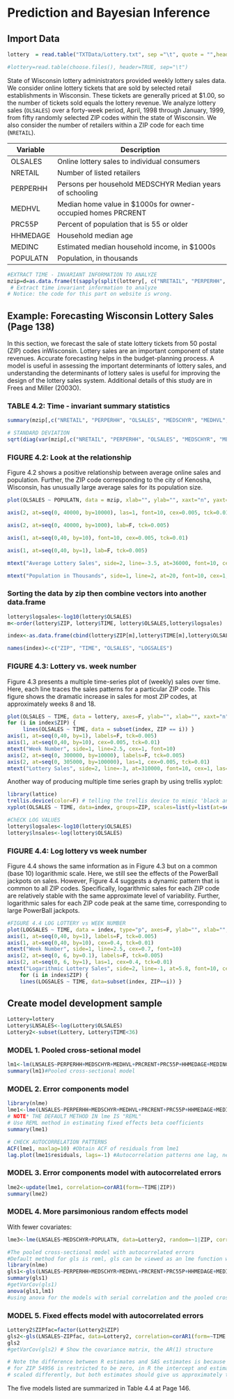 
# Prediction and Bayesian Inference

## Import Data

```r
lottery  = read.table("TXTData/Lottery.txt", sep ="\t", quote = "",header=TRUE)

#lottery=read.table(choose.files(), header=TRUE, sep="\t")
```

 State of Wisconsin lottery administrators provided weekly lottery sales data. We consider online lottery tickets that are sold by selected retail establishments in Wisconsin. These tickets are generally priced at \$1.00, so the number of tickets sold equals the lottery revenue. We analyze lottery sales (`OLSALES`) over a forty-week period, April, 1998 through January, 1999, from fifty randomly selected ZIP codes within the state of Wisconsin. We also consider the number of retailers within a ZIP code for each time (`NRETAIL`).
 
 Variable| Description
---- | --- 
OLSALES | Online lottery sales to individual consumers
NRETAIL | Number of listed retailers
PERPERHH | Persons per household MEDSCHYR Median years of schooling 
MEDHVL | Median home value in $1000s for owner-occupied homes PRCRENT | Percent of housing that is renter occupied 
PRC55P | Percent of population that is 55 or older
HHMEDAGE | Household median age 
MEDINC | Estimated median household income, in $1000s
POPULATN | Population, in thousands

```r
#EXTRACT TIME - INVARIANT INFORMATION TO ANALYZE
mzip=d=as.data.frame(t(sapply(split(lottery[, c("NRETAIL", "PERPERHH", "OLSALES", "MEDSCHYR", "MEDHVL", "PRCRENT", "PRC55P", "HHMEDAGE", "MEDINC", "POPULATN")], lottery$ZIP),function(x) colMeans(x))))
 # Extract time invariant information to analyze
# Notice: the code for this part on website is wrong.


```

## Example: Forecasting Wisconsin Lottery Sales (Page 138)

In this section, we forecast the sale of state lottery tickets from 50 postal (ZIP) codes inWisconsin. Lottery sales are an important component of state revenues. Accurate forecasting helps in the budget-planning process. A model is useful in assessing the important determinants of lottery sales, and understanding the determinants of lottery sales is useful for improving the design of the lottery sales system. Additional details of this study are in Frees and Miller (2003O).

### TABLE 4.2: Time - invariant summary statistics

```r
summary(mzip[,c("NRETAIL", "PERPERHH", "OLSALES", "MEDSCHYR", "MEDHVL", "PRCRENT", "PRC55P", "HHMEDAGE", "MEDINC", "POPULATN")]) 
```

```r
# STANDARD DEVIATION
sqrt(diag(var(mzip[,c("NRETAIL", "PERPERHH", "OLSALES", "MEDSCHYR", "MEDHVL", "PRCRENT", "PRC55P", "HHMEDAGE", "MEDINC", "POPULATN")]))) 

```

### FIGURE 4.2: Look at the relationship

Figure 4.2 shows a positive relationship between average online sales and population. Further, the ZIP code corresponding to the city of Kenosha, Wisconsin, has unusually large average sales for its population size.

```r
plot(OLSALES ~ POPULATN, data = mzip, xlab="", ylab="", xaxt="n", yaxt="n",pch="o", las=1, cex=1)

axis(2, at=seq(0, 40000, by=10000), las=1, font=10, cex=0.005, tck=0.01)

axis(2, at=seq(0, 40000, by=1000), lab=F, tck=0.005)

axis(1, at=seq(0,40, by=10), font=10, cex=0.005, tck=0.01)

axis(1, at=seq(0,40, by=1), lab=F, tck=0.005)

mtext("Average Lottery Sales", side=2, line=-3.5, at=36000, font=10, cex=1, las=1)

mtext("Population in Thousands", side=1, line=2, at=20, font=10, cex=1, las=1)
```

### Sorting the data by zip then combine vectors into another data.frame

```r
lottery$logsales<-log10(lottery$OLSALES)
m<-order(lottery$ZIP, lottery$TIME, lottery$OLSALES,lottery$logsales)

index<-as.data.frame(cbind(lottery$ZIP[m],lottery$TIME[m],lottery$OLSALES[m],lottery$logsales[m]))

names(index)<-c("ZIP", "TIME", "OLSALES", "LOGSALES")
```

### FIGURE 4.3: Lottery vs. week number

Figure 4.3 presents a multiple time-series plot of (weekly) sales over time. Here, each line traces the sales patterns for a particular ZIP code. This figure shows the dramatic increase in sales for most ZIP codes, at approximately weeks 8 and 18.

```r
plot(OLSALES ~ TIME, data = lottery, axes=F, ylab="", xlab="", xaxt="n", yaxt="n")
for (i in index$ZIP) {
     lines(OLSALES ~ TIME, data = subset(index, ZIP == i)) }
axis(1, at=seq(0,40, by=1), labels=F, tck=0.005)
axis(1, at=seq(0,40, by=10), cex=0.005, tck=0.01)
mtext("Week Number", side=1, line=2.5, cex=1, font=10)
axis(2, at=seq(0, 300000, by=10000), labels=F, tck=0.005)
axis(2, at=seq(0, 305000, by=100000), las=1, cex=0.005, tck=0.01) 
mtext("Lottery Sales", side=2, line=-3, at=310000, font=10, cex=1, las=1)
```

 Another way of producing multiple time series graph by using trellis xyplot:
 
```r

library(lattice)
trellis.device(color=F) # telling the trellis device to mimic 'black and white'
xyplot(OLSALES ~ TIME, data=index, groups=ZIP, scales=list(y=list(at=seq(0, 300000,100000), tck=.01)), panel=panel.superpose, pch=16, lty=1,  type="b")

#ChECK LOG VALUES
lottery$logsales<-log10(lottery$OLSALES)
lottery$lnsales<-log(lottery$OLSALES)
```

### FIGURE 4.4: Log lottery vs week number

Figure 4.4 shows the same information as in Figure 4.3 but on a common (base 10) logarithmic scale. Here, we still see the effects of the PowerBall jackpots on sales. However, Figure 4.4 suggests a dynamic pattern that is common to all ZIP codes. Specifically, logarithmic sales for each ZIP code are relatively stable with the same approximate level of variability. Further, logarithmic sales for each ZIP code peak at the same time, corresponding to large PowerBall jackpots.

```r
#FIGURE 4.4 LOG LOTTERY vs WEEK NUMBER
plot(LOGSALES ~ TIME, data = index, type="p", axes=F, ylab="", xlab="", pch=16, mkh=0.0001, lwd=0.5)
axis(1, at=seq(0,40, by=1), labels=F, tck=0.005)
axis(1, at=seq(0,40, by=10), cex=0.4, tck=0.01)
mtext("Week Number", side=1, line=2.5, cex=0.7, font=10)
axis(2, at=seq(0, 6, by=0.1), labels=F, tck=0.005)
axis(2, at=seq(0, 6, by=1), las=1, cex=0.4, tck=0.01) 
mtext("Logarithmic Lottery Sales", side=2, line=-1, at=5.8, font=10, cex=0.7, las=1)
	for (i in index$ZIP) {
	lines(LOGSALES ~ TIME, data=subset(index, ZIP==i)) }

```

## Create model development sample

```r
Lottery=lottery
Lottery$LNSALES<-log(Lottery$OLSALES)
Lottery2<-subset(Lottery, Lottery$TIME<36)
```

### MODEL 1. Pooled cross-setional model

```r
lm1<-lm(LNSALES~PERPERHH+MEDSCHYR+MEDHVL+PRCRENT+PRC55P+HHMEDAGE+MEDINC+POPULATN+NRETAIL, data=Lottery2)
summary(lm1)#Pooled cross-sectional model 

```

### MODEL 2. Error components model

```r
library(nlme)
lme1<-lme(LNSALES~PERPERHH+MEDSCHYR+MEDHVL+PRCRENT+PRC55P+HHMEDAGE+MEDINC+POPULATN+NRETAIL, data=Lottery2, random=~1|ZIP, method="REML") 
# NOTE* THE DEFAULT METHOD IN lme IS "REML"
# Use REML method in estimating fixed effects beta coefficients 
summary(lme1)
```

```r
# CHECK AUTOCORRELATION PATTERNS
ACF(lme1, maxlag=10) #Obtain ACF of residuals from lme1
lag.plot(lme1$residuals, lags=-1) #Autocorrelation patterns one lag, needs to refine
```

### MODEL 3. Error components model with autocorrelated errors

```r
lme2<-update(lme1, correlation=corAR1(form=~TIME|ZIP))
summary(lme2)
```

### MODEL 4. More parsimonious random effects model

With fewer covariates:

```r
lme3<-lme(LNSALES~MEDSCHYR+POPULATN, data=Lottery2, random=~1|ZIP, correlation=corAR1(form=~TIME|ZIP))

```

```r
#The pooled cross-sectional model with autocorrelated errors
#Default method for gls is reml, gls can be viewed as an lme function without the argument random
library(nlme)
gls1<-gls(LNSALES~PERPERHH+MEDSCHYR+MEDHVL+PRCRENT+PRC55P+HHMEDAGE+MEDINC+POPULATN+NRETAIL, data=Lottery2, correlation=corAR1(form=~TIME|ZIP)) 
summary(gls1)
#getVarCov(gls1)
anova(gls1,lm1)
#using anova for the models with serial correlation and the pooled cross–sectional regression.
```

### MODEL 5. Fixed effects model with autocorrelated errors

```r
Lottery2$ZIPfac=factor(Lottery2$ZIP)
gls2<-gls(LNSALES~ZIPfac, data=Lottery2, correlation=corAR1(form=~TIME|ZIPfac)) 
gls2
#getVarCov(gls2) # Show the covariance matrix, the AR(1) structure

# Note the difference between R estimates and SAS estimates is because in SAS the estimate 
# for ZIP 54956 is restricted to be zero, in R the intercept and estimates for Zip are 
# scaled differently, but both estimates should give us approximately the same answer#

```

The five models listed are summarized in Table 4.4 at Page 146.
